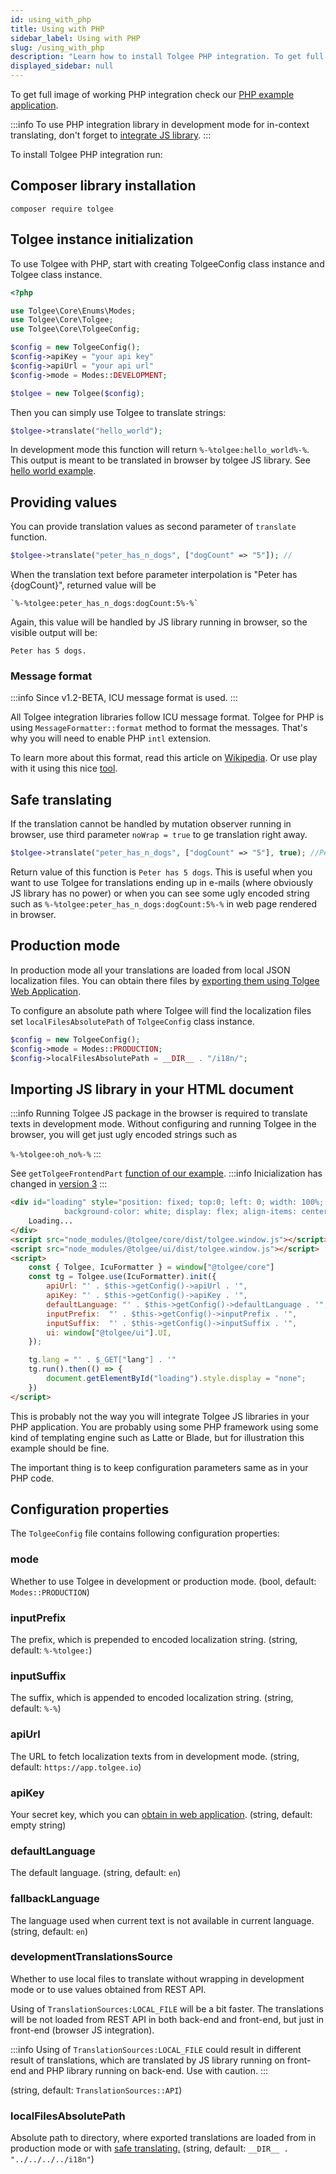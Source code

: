 ```yaml
---
id: using_with_php
title: Using with PHP
sidebar_label: Using with PHP
slug: /using_with_php
description: "Learn how to install Tolgee PHP integration. To get full image of working PHP integration check our PHP example application."
displayed_sidebar: null
---
```


To get full image of working PHP integration check our [PHP example application](https://github.com/tolgee/php-example).

:::info
To use PHP integration library in development mode for in-context translating, don't forget to [integrate JS library](using_with_php#importing-js-library-in-your-html-document).
:::

To install Tolgee PHP integration run:

## Composer library installation

```shell
composer require tolgee
```

## Tolgee instance initialization

To use Tolgee with PHP, start with creating TolgeeConfig class instance and Tolgee class instance.

```php
<?php

use Tolgee\Core\Enums\Modes;
use Tolgee\Core\Tolgee;
use Tolgee\Core\TolgeeConfig;

$config = new TolgeeConfig();
$config->apiKey = "your api key"
$config->apiUrl = "your api url"
$config->mode = Modes::DEVELOPMENT;

$tolgee = new Tolgee($config);
```

Then you can simply use Tolgee to translate strings:

```php
$tolgee->translate("hello_world");
```

In development mode this function will return `%-%tolgee:hello_world%-%`. This output is meant to be translated in
browser by tolgee JS library. See [hello world example](/js-sdk/get_started/hello_world).

## Providing values

You can provide translation values as second parameter of `translate` function.

```php
$tolgee->translate("peter_has_n_dogs", ["dogCount" => "5"]); //
```

When the translation text before parameter interpolation is "Peter has {dogCount}", returned value will be
```
`%-%tolgee:peter_has_n_dogs:dogCount:5%-%`
```
Again, this value will be handled by JS library running in browser, so the visible output will be:
```
Peter has 5 dogs.
```

### Message format
:::info
Since v1.2-BETA, ICU message format is used.
:::

All Tolgee integration libraries follow ICU message format. Tolgee for PHP is using `MessageFormatter::format` method
to format the messages. That's why you will need to enable PHP `intl` extension.

To learn more about this format, read this article on [Wikipedia](https://en.wikipedia.org/wiki/International_Components_for_Unicode).
Or use play with it using this nice [tool](https://devpal.co/icu-message-editor/).

## Safe translating

If the translation cannot be handled by mutation observer running in browser, use third parameter `noWrap = true`
to ge translation right away.

```php
$tolgee->translate("peter_has_n_dogs", ["dogCount" => "5"], true); //Peter has 5 dogs.
```
Return value of this function is `Peter has 5 dogs`. This is useful when you want to use Tolgee for translations ending
up in e-mails (where obviously JS library has no power) or when you can see some ugly encoded string such as
`%-%tolgee:peter_has_n_dogs:dogCount:5%-%` in web page rendered in browser.

## Production mode

In production mode all your translations are loaded from local JSON localization files. You can obtain there files by
[exporting them using Tolgee Web Application](/platform/exporting_translations).

To configure an absolute path where Tolgee will find the localization files set `localFilesAbsolutePath`
of `TolgeeConfig` class instance.

```php
$config = new TolgeeConfig();
$config->mode = Modes::PRODUCTION;
$config->localFilesAbsolutePath = __DIR__ . "/i18n/";
```

## Importing JS library in your HTML document
:::info
Running Tolgee JS package in the browser is required to translate texts in development mode. Without configuring and running
Tolgee in the browser, you will get just ugly encoded strings such as

```%-%tolgee:oh_no%-%```
:::

See `getTolgeeFrontendPart`
[function of our example](https://github.com/tolgee/php-example/blob/9b6b38c023b7169d9767b37fc3892536b5230d57/TolgeeManager.php#L35).
:::info
Inicialization has changed in [version 3](/docs/changelog/tolgee_js_version_3)
:::
```html
<div id="loading" style="position: fixed; top:0; left: 0; width: 100%; height: 100%;
            background-color: white; display: flex; align-items: center; justify-content: center;">
    Loading...
</div>
<script src="node_modules/@tolgee/core/dist/tolgee.window.js"></script>
<script src="node_modules/@tolgee/ui/dist/tolgee.window.js"></script>
<script>
    const { Tolgee, IcuFormatter } = window["@tolgee/core"]
    const tg = Tolgee.use(IcuFormatter).init({
        apiUrl: "' . $this->getConfig()->apiUrl . '",
        apiKey: "' . $this->getConfig()->apiKey . '",
        defaultLanguage: "' . $this->getConfig()->defaultLanguage . '",
        inputPrefix:  "' . $this->getConfig()->inputPrefix . '",
        inputSuffix:  "' . $this->getConfig()->inputSuffix . '",
        ui: window["@tolgee/ui"].UI,
    });

    tg.lang = "' . $_GET["lang"] . '"
    tg.run().then(() => {
        document.getElementById("loading").style.display = "none";
    })
</script>
```
This is probably not the way you will integrate Tolgee JS libraries in your PHP application.
You are probably using some PHP framework using some kind of templating engine such as Latte or Blade, but for
illustration this example should be fine.

The important thing is to keep configuration parameters same as in your PHP code.

## Configuration properties
The `TolgeeConfig` file contains following configuration properties:

### mode
Whether to use Tolgee in development or production mode. (bool, default: `Modes::PRODUCTION`)

### inputPrefix
The prefix, which is prepended to encoded localization string. (string, default: `%-%tolgee:`)

### inputSuffix
The suffix, which is appended to encoded localization string. (string, default: `%-%`)

### apiUrl
The URL to fetch localization texts from in development mode. (string, default: `https://app.tolgee.io`)

### apiKey
Your secret key, which you can [obtain in web application](/platform/api-keys-and-pat-tokens). (string, default: empty string)

### defaultLanguage
The default language. (string, default: `en`)

### fallbackLanguage
The language used when current text is not available in current language. (string, default: `en`)

### developmentTranslationsSource
Whether to use local files to translate without wrapping in development mode or to use values obtained from REST API.

Using of `TranslationSources:LOCAL_FILE` will be a bit faster. The translations will be not loaded from REST API in both
back-end and front-end, but just in front-end (browser JS integration).

:::info
Using of `TranslationSources:LOCAL_FILE` could result in different result of translations, which are translated by JS
library running on front-end and PHP library running on back-end. Use with caution.
:::

(string, default: `TranslationSources::API`)

### localFilesAbsolutePath
Absolute path to directory, where exported translations are loaded from in production mode or with
[safe translating.](using_with_php#safe-translating)
(string, default: `__DIR__ . "../../../../i18n"`)

